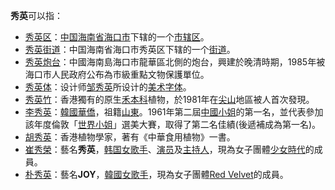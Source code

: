 '''秀英'''可以指：
* [[秀英区|秀英区]]：[[中华人民共和国|中国]][[海南省|海南省]][[海口市|海口市]]下辖的一个[[市辖区|市辖区]]。
* [[秀英街道|秀英街道]]：中国海南省海口市秀英区下辖的一个[[街道_(行政区划)|街道]]。
* [[秀英炮台|秀英炮台]]：中國海南島海口市龍華區北側的炮台，興建於晚清時期，1985年被海口市人民政府公布為市級重點文物保護單位。
* [[秀英体|秀英体]]：设计师[[邹秀英|邹秀英]]所设计的[[美术|美术]][[字体|字体]]。
* [[秀英竹|秀英竹]]：香港獨有的原生[[禾本科|禾本科]]植物，於1981年在[[尖山_(香港)|尖山]]地區被人首次發現。
* [[李秀英|李秀英]]：[[韓國華僑|韓國華僑]]，祖籍[[山東|山東]]。1961年第二屆[[中國小姐|中國小姐]]的第一名，並代表參加該年度倫敦「[[世界小姐|世界小姐]]」選美大賽，取得了第二名佳績(後遞補成為第一名)。
* [[胡秀英|胡秀英]]：香港植物學家，著有《中華食用植物》一書。
* [[崔秀榮|崔秀榮]]：藝名'''秀英'''，[[韩国|韩国]][[女歌手|女歌手]]、[[演员|演员]]及[[主持人|主持人]]，現為女子團體[[少女時代|少女時代]]的成員。
* [[朴秀英|朴秀英]]：藝名'''JOY'''，[[韓國|韓國]][[女歌手|女歌手]]，現為女子團體[[Red_Velvet|Red Velvet]]的成員。

{{disambig|Cat=二字亞洲相關消歧義}}